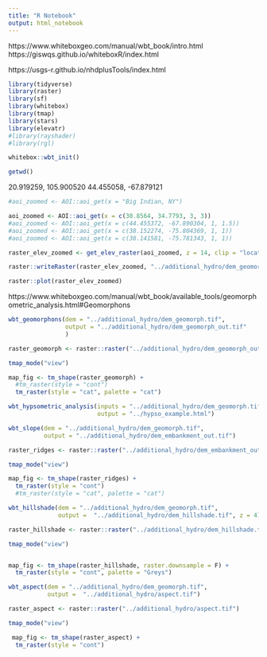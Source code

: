 ```yaml
---
title: "R Notebook"
output: html_notebook
---
```


https://www.whiteboxgeo.com/manual/wbt_book/intro.html
https://giswqs.github.io/whiteboxR/index.html

https://usgs-r.github.io/nhdplusTools/index.html

```r

library(tidyverse)
library(raster)
library(sf)
library(whitebox)
library(tmap)
library(stars)
library(elevatr)
#library(rayshader)
#library(rgl)

whitebox::wbt_init()

```



```r
getwd()
```
20.919259, 105.900520
44.455058, -67.879121
```r
#aoi_zoomed <- AOI::aoi_get(x = "Big Indian, NY")

aoi_zoomed <- AOI::aoi_get(x = c(30.8564, 34.7793, 3, 3))
#aoi_zoomed <- AOI::aoi_get(x = c(44.455372, -67.890304, 1, 1.5))
#aoi_zoomed <- AOI::aoi_get(x = c(38.152274, -75.804369, 1, 1))
#aoi_zoomed <- AOI::aoi_get(x = c(38.141581, -75.781343, 1, 1))
```



```r
raster_elev_zoomed <- get_elev_raster(aoi_zoomed, z = 14, clip = "locations")
```


```r
raster::writeRaster(raster_elev_zoomed, "../additional_hydro/dem_geomorph.tif", overwrite = T)
```




```r
raster::plot(raster_elev_zoomed)
```


https://www.whiteboxgeo.com/manual/wbt_book/available_tools/geomorphometric_analysis.html#Geomorphons
```r
wbt_geomorphons(dem = "../additional_hydro/dem_geomorph.tif",
                output = "../additional_hydro/dem_geomorph_out.tif"
                )
```


```r
raster_geomorph <- raster::raster("../additional_hydro/dem_geomorph_out.tif")
```


```r
tmap_mode("view")

map_fig <- tm_shape(raster_geomorph) +
  #tm_raster(style = "cont")
  tm_raster(style = "cat", palette = "cat")
```













```r
wbt_hypsometric_analysis(inputs = "../additional_hydro/dem_geomorph.tif",
                         output = "../hypso_example.html")
```




```r
wbt_slope(dem = "../additional_hydro/dem_geomorph.tif",
          output = "../additional_hydro/dem_embankment_out.tif")
```


```r
raster_ridges <- raster::raster("../additional_hydro/dem_embankment_out.tif")
```


```r
tmap_mode("view")

map_fig <- tm_shape(raster_ridges) +
  tm_raster(style = "cont")
  #tm_raster(style = "cat", palette = "cat")
```






```r
wbt_hillshade(dem = "../additional_hydro/dem_geomorph.tif", 
              output =  "../additional_hydro/dem_hillshade.tif", z = 4)
```

```r
raster_hillshade <- raster::raster("../additional_hydro/dem_hillshade.tif")
```





```r
tmap_mode("view")


map_fig <- tm_shape(raster_hillshade, raster.downsample = F) +
  tm_raster(style = "cont", palette = "Greys")
```





```r
wbt_aspect(dem = "../additional_hydro/dem_geomorph.tif", 
           output =  "../additional_hydro/aspect.tif")
```

```r
raster_aspect <- raster::raster("../additional_hydro/aspect.tif")
```



```r
tmap_mode("view")

 map_fig <- tm_shape(raster_aspect) +
  tm_raster(style = "cont")
```


